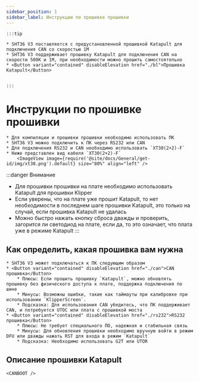 ```yaml
---
sidebar_position: 1
sidebar_label: Инструкции по прошивке прошивки
---
```







    :::tip

    * SHT36 V3 поставляется с предустановленной прошивкой Katapult для подключения CAN со скоростью 1M
    * SHT36 V3 поддерживает прошивку Katapult для подключения CAN на скорости 500K и 1M, при необходимости можно прошить самостоятельно
    * <Button variant="contained" disableElevation href="./bl">Прошивка Katapult</Button>


    :::

# Инструкции по прошивке прошивки
    
    * Для компиляции и прошивки прошивки необходимо использовать ПК
    * SHT36 V3 можно подключить к ПК через RS232 или CAN
    * Для подключения RS232 и CAN необходимо использовать `XT30(2+2)-F`
    * Ниже представлен вид кабеля `XT30(2+2)-F`
        <ImageView image={require('@site/docs/General/get-id/img/xt30.png').default} size="80%" align="left" />

:::danger Внимание
* Для прошивки прошивки на плате необходимо использовать Katapult для прошивки Klipper
* Если уверены, что на плате уже прошит Katapult, то нет необходимости в последнем шаге прошивки Katapult, это только на случай, если прошивка Katapult не удалась
* Можно быстро нажать кнопку сброса дважды и проверить, загорится ли светодиод на плате, если да, то это означает, что плата уже в режиме Katapult
:::

## Как определить, какая прошивка вам нужна

    * SHT36 V3 может подключаться к ПК следующим образом
    * <Button variant="contained" disableElevation href="./can">CAN прошивка</Button>
        * Плюсы: Если прошить прошивку `Katapult`, можно обновлять прошивку без физического доступа к плате, поддержка подключения по шине
        * Минусы: Возможны ошибки, такие как таймауты при калибровке при использовании `KlipperScreen`.
        * Подсказка: Для использования CAN убедитесь, что ПК поддерживает CAN, и потребуется UTOC или плата с прошивкой моста
    * <Button variant="contained" disableElevation href="./rs232">RS232 прошивка</Button>
        * Плюсы: Не требует специального ПО, надежная и стабильная связь
        * Минусы: Для обновления прошивки необходимо вручную войти в режим DFU или дважды нажать RST для входа в режим `Katapult`
        * Подсказка: Необходимо использовать G2T или UTOR

## Описание прошивки Katapult

    <CANBOOT />